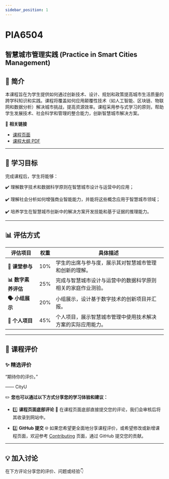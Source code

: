 ```yaml
---
sidebar_position: 1
---
```


# PIA6504
## 智慧城市管理实践 (Practice in Smart Cities Management)

## **📘 简介**
本课程旨在为学生提供如何通过创新技术、设计、规划和政策提高城市生活质量的跨学科知识和实践。课程将覆盖如何应用颠覆性技术（如人工智能、区块链、物联网和数据分析）解决城市挑战，提高资源效率。课程采用参与式学习的原则，帮助学生发展技术、社会科学和管理的整合能力，创新智慧城市解决方案。

🔗 **相关链接**
- [课程页面](https://www.cityu.edu.hk/catalogue/pg/202425/course/PIA6504.htm)
- [课程大纲 PDF](https://www.cityu.edu.hk/catalogue/pg/202425/course/PIA6504.pdf)

---

## **🎯 学习目标**

完成课程后，学生将能够：

✔️ 理解数字技术和数据科学原则在智慧城市设计与运营中的应用；

✔️ 理解社会分析如何增强商业智能能力，并能将这些概念应用于智慧城市领域；

✔️ 培养学生在智慧城市创新中的解决方案开发技能和基于证据的推理能力。

---

## **📊 评估方式**

| **评估项目**               | **权重** | **具体描述**                                                                                       |
|---------------------------|---------|---------------------------------------------------------------------------------------------------|
| **💬 课堂参与**             | 10%     | 学生的出席与参与度，展示其对智慧城市管理和创新的理解。                                            |
| **📊 数字素养评估**         | 25%     | 完成与智慧城市设计与运营中的数据科学原则相关的家庭作业测验。                                        |
| **🗣️ 小组展示**            | 20%     | 小组展示，设计基于数字技术的创新项目并汇报。                                                      |
| **📄 个人项目**            | 45%     | 个人项目，展示智慧城市管理中使用技术解决方案的实际应用能力。                                        |

---

## **💬 课程评价**

### ✨ **精选评价**
<div className={commentStyles.commentBox}>
    <p className={commentStyles.commentText}>
        “期待你的评价。”
    </p>
    <p className={commentStyles.commentAuthor}>—— CityU</p>
</div>

✏️ **您也可以通过以下方式分享您的学习体验和建议：**

- 1️⃣ **课程页面底部评论**
💬 在课程页面底部直接提交您的评论，我们会审核后将其收录到网站中。

- 2️⃣ **GitHub 提交**
🌐 如果您希望更全面地分享课程评价，或希望修改或新增课程页面，欢迎参考 [Contributing](/contributing) 页面，通过 GitHub 提交您的贡献。

---

## **💡 加入讨论**

在下方评论分享您的评价、问题或经验👇
<Utterances />